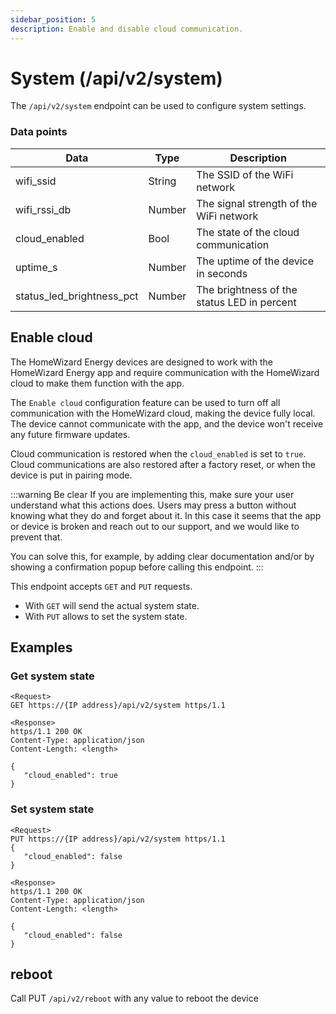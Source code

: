 ```yaml
---
sidebar_position: 5
description: Enable and disable cloud communication.
---
```


# System (/api/v2/system)

The `/api/v2/system` endpoint can be used to configure system settings.

### Data points

| Data                      | Type   | Description                                 |
| ------------------------- | ------ | ------------------------------------------- |
| wifi_ssid                 | String | The SSID of the WiFi network                |
| wifi_rssi_db              | Number | The signal strength of the WiFi network     |
| cloud_enabled             | Bool   | The state of the cloud communication        |
| uptime_s                  | Number | The uptime of the device in seconds         |
| status_led_brightness_pct | Number | The brightness of the status LED in percent |

## Enable cloud

The HomeWizard Energy devices are designed to work with the HomeWizard Energy app and require communication with the HomeWizard cloud to make them function with the app.

The `Enable cloud` configuration feature can be used to turn off all communication with the HomeWizard cloud, making the device fully local. The device cannot communicate with the app, and the device won't receive any future firmware updates.

Cloud communication is restored when the `cloud_enabled` is set to `true`. Cloud communications are also restored after a factory reset, or when the device is put in pairing mode.

:::warning Be clear
If you are implementing this, make sure your user understand what this actions does. Users may press a button without knowing what they do and forget about it. In this case it seems that the app or device is broken and reach out to our support, and we would like to prevent that.

You can solve this, for example, by adding clear documentation and/or by showing a confirmation popup before calling this endpoint.
:::

This endpoint accepts `GET` and `PUT` requests.

-   With `GET` will send the actual system state.
-   With `PUT` allows to set the system state.

## Examples

### Get system state

```
<Request>
GET https://{IP address}/api/v2/system https/1.1

<Response>
https/1.1 200 OK
Content-Type: application/json
Content-Length: <length>

{
   "cloud_enabled": true
}
```

### Set system state

```
<Request>
PUT https://{IP address}/api/v2/system https/1.1
{
   "cloud_enabled": false
}

<Response>
https/1.1 200 OK
Content-Type: application/json
Content-Length: <length>

{
   "cloud_enabled": false
}
```

## reboot

Call PUT `/api/v2/reboot` with any value to reboot the device
